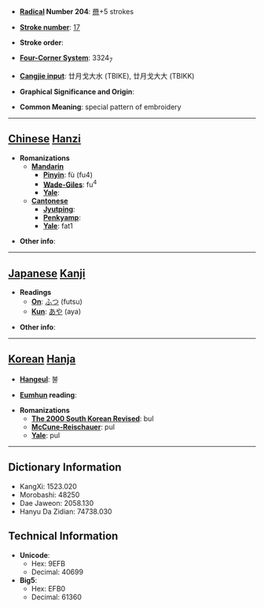 * '''[[Wiktionary:Chinese radical index| Radical]] Number 204''': [[Wiktionary:Chinese radical index 黹|黹]]+5 strokes

* '''[[Wiktionary:Chinese total strokes index|Stroke number]]''': [[Wiktionary:Chinese total strokes index 17|17]]

* '''Stroke order''': 

* '''[[Wiktionary:Chinese four corner index|Four-Corner System]]''': 3324<sub>7</sub>

* '''[[Wiktionary:Chinese Cangjie index|Cangjie input]]''': 廿月戈大水 (TBIKE), 廿月戈大大 (TBIKK)

* '''Graphical Significance and Origin''': 

* '''Common Meaning''': special pattern of embroidery

----

== [[Chinese]] [[Hanzi]] ==

* '''Romanizations'''
** '''[[Mandarin]]'''
*** '''[[Pinyin]]''': fù (fu4)
*** '''[[Wade-Giles]]''': fu<sup>4</sup>
*** '''[[Yale]]''': 
** '''[[Cantonese]]'''
*** '''[[Jyutping]]''':
*** '''[[Penkyamp]]''': 
*** '''[[Yale]]''': fat1

* '''Other info''': 

----

== [[Japanese]] [[Kanji]] ==

* '''Readings'''
** '''[[On]]''': [[ふつ]] (futsu)
** '''[[Kun]]''': [[あや]] (aya)

* '''Other info''':  

----

== [[Korean]] [[Hanja]] ==

* '''[[Hangeul]]''': 불

* '''[[Eumhun]] reading''': 

* '''Romanizations'''
** '''[[The 2000 South Korean Revised Romanization|The 2000 South Korean Revised]]''': bul
** '''[[McCune-Reischauer]]''': pul
** '''[[Yale]]''': pul

----

== Dictionary Information ==

* KangXi: 1523.020
* Morobashi: 48250
* Dae Jaweon: 2058.130
* Hanyu Da Zidian: 74738.030

== Technical Information ==

* '''Unicode''':
** Hex: 9EFB
** Decimal: 40699
* '''Big5''':
** Hex: EFB0
** Decimal: 61360